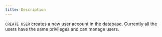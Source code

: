 ```yaml
---
title: Description
---
```


`CREATE USER` creates a new user account in the database. Currently all the users have the same privileges
and can manage users.
